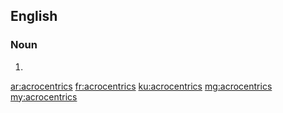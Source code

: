 ==English==

===Noun===
{{head|en}}

# {{plural of|acrocentric}}

[[ar:acrocentrics]]
[[fr:acrocentrics]]
[[ku:acrocentrics]]
[[mg:acrocentrics]]
[[my:acrocentrics]]